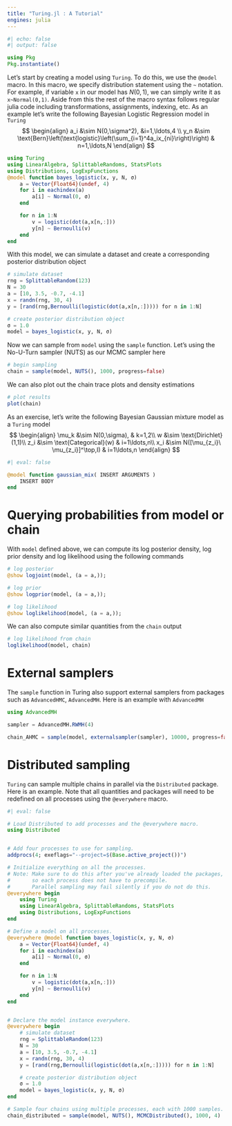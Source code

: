 ```yaml
---
title: "Turing.jl : A Tutorial"
engines: julia
---
```


```julia
#| echo: false
#| output: false

using Pkg
Pkg.instantiate()
```

Let's start by creating a model using `Turing`. To do this, we use the `@model` macro. In this macro, we specify distribution statement using the `~` notation. For example, if variable `x` in our model has $N(0,1)$, we can simply write it as `x~Normal(0,1)`. Aside from this the rest of the macro syntax follows regular julia code including transformations, assignments, indexing, etc.
As an example let's write the following Bayesian Logistic Regression model in `Turing`
$$
\begin{align}
a_i &\sim N(0,\sigma^2), &i=1,\ldots,4 \\
y_n &\sim \text{Bern}\left(\text{logistic}\left(\sum_{i=1}^4a_ix_{ni}\right)\right) & n=1,\ldots,N
\end{align}
$$
```julia
using Turing
using LinearAlgebra, SplittableRandoms, StatsPlots
using Distributions, LogExpFunctions
@model function bayes_logistic(x, y, N, σ)
    a = Vector{Float64}(undef, 4)
    for i in eachindex(a)
        a[i] ~ Normal(0, σ) 
    end

    for n in 1:N
        v = logistic(dot(a,x[n,:]))
        y[n] ~ Bernoulli(v)
    end
end
```

With this model, we can simulate a dataset and create a corresponding posterior distribution object

```julia
# simulate dataset
rng = SplittableRandom(123)
N = 30
a = [10, 3.5, -0.7, -4.1]
x = randn(rng, 30, 4)
y = [rand(rng,Bernoulli(logistic(dot(a,x[n,:])))) for n in 1:N]

# create posterior distribution object
σ = 1.0
model = bayes_logistic(x, y, N, σ)
```

Now we can sample from `model` using the `sample` function. Let's using the No-U-Turn sampler (NUTS) as our MCMC sampler here

```julia
# begin sampling
chain = sample(model, NUTS(), 1000, progress=false)
```

We can also plot out the chain trace plots and density estimations

```julia
# plot results
plot(chain)
```

As an exercise, let's write the following Bayesian Gaussian mixture model as a `Turing` model
$$
\begin{align}
\mu_k &\sim N(0,\sigma), & k=1,2\\
w &\sim \text{Dirichlet}(1,1)\\
z_i &\sim \text{Categorical}(w) & i=1\ldots,n\\
x_i &\sim N([\mu_{z_i}\ \mu_{z_i}]^\top,I) & i=1\ldots,n
\end{align}
$$

```julia
#| eval: false

@model function gaussian_mix( INSERT ARGUMENTS )
    INSERT BODY
end
```

# Querying probabilities from model or chain

With `model` defined above, we can compute its log posterior density, log prior density and log likelihood using the following commands
```julia
# log posterior
@show logjoint(model, (a = a,));

# log prior
@show logprior(model, (a = a,));

# log likelihood
@show loglikelihood(model, (a = a,));
```

We can also compute similar quantities from the `chain` output

```julia
# log likelihood from chain
loglikelihood(model, chain)
```

# External samplers

The `sample` function in Turing also support external samplers from packages such as `AdvancedHMC`, `AdvancedMH`. Here is an example with `AdvancedMH`

```julia
using AdvancedMH

sampler = AdvancedMH.RWMH(4)

chain_AHMC = sample(model, externalsampler(sampler), 10000, progress=false)
```

# Distributed sampling

`Turing` can sample multiple chains in parallel via the `Distributed` package. Here is an example. Note that all quantities and packages will need to be redefined on all processes using the `@everywhere` macro.

```julia
#| eval: false

# Load Distributed to add processes and the @everywhere macro.
using Distributed


# Add four processes to use for sampling.
addprocs(4; exeflags="--project=$(Base.active_project())")

# Initialize everything on all the processes.
# Note: Make sure to do this after you've already loaded the packages,
#       so each process does not have to precompile.
#       Parallel sampling may fail silently if you do not do this.
@everywhere begin
    using Turing
    using LinearAlgebra, SplittableRandoms, StatsPlots
    using Distributions, LogExpFunctions
end

# Define a model on all processes.
@everywhere @model function bayes_logistic(x, y, N, σ)
    a = Vector{Float64}(undef, 4)
    for i in eachindex(a)
        a[i] ~ Normal(0, σ) 
    end

    for n in 1:N
        v = logistic(dot(a,x[n,:]))
        y[n] ~ Bernoulli(v)
    end
end


# Declare the model instance everywhere.
@everywhere begin
    # simulate dataset
    rng = SplittableRandom(123)
    N = 30
    a = [10, 3.5, -0.7, -4.1]
    x = randn(rng, 30, 4)
    y = [rand(rng,Bernoulli(logistic(dot(a,x[n,:])))) for n in 1:N]

    # create posterior distribution object
    σ = 1.0
    model = bayes_logistic(x, y, N, σ)
end

# Sample four chains using multiple processes, each with 1000 samples.
chain_distributed = sample(model, NUTS(), MCMCDistributed(), 1000, 4)
```
